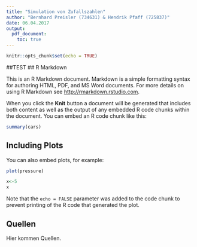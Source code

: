 ```yaml
---
title: "Simulation von Zufallszahlen"
author: "Bernhard Preisler (734631) & Hendrik Pfaff (725837)"
date: 06.04.2017
output:
  pdf_document:
    toc: true
---
```


```r
knitr::opts_chunk$set(echo = TRUE)
```
##TEST
## R Markdown
 
This is an R Markdown document. Markdown is a simple formatting syntax for authoring HTML, PDF, and MS Word documents. For more details on using R Markdown see <http://rmarkdown.rstudio.com>.

When you click the **Knit** button a document will be generated that includes both content as well as the output of any embedded R code chunks within the document. You can embed an R code chunk like this:

```r
summary(cars)
```

## Including Plots

You can also embed plots, for example:

```r
plot(pressure)
```

```r
x<-5
x
```

Note that the `echo = FALSE` parameter was added to the code chunk to prevent printing of the R code that generated the plot.

## Quellen
Hier kommen Quellen.
